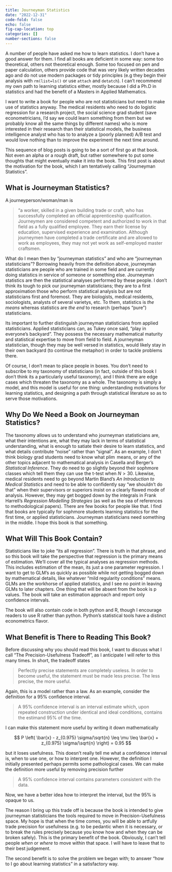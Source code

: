 ```yaml
---
title: Journeyman Statistics
date: "2022-12-31"
code-fold: false
echo: false
fig-cap-location: top
categories: []
number-sections: false
---
```


A number of people have asked me how to learn statistics.  I don't have a good answer for them.  I find all books are deficient in some way: some too theoretical, others not theoretical enough.  Some too focused on pen and paper calculation, others provide code that was very likely written decades ago and do not use modern packages or tidy principles (e.g they begin their analysis with `rm(list=ls()` or use `attach` and `detatch`).  I can't recommend my own path to learning statistics either, mostly because I did a Ph.D in statistics and had the benefit of a Masters in Applied Mathematics.

I want to write a book for people who are not statisticians but need to make use of statistics anyway.  The medical residents who need to do logistic regression for a research project, the social science grad student (save econometricians, I'd say we could learn something from them but we probably know all the same things by different names) who is more interested in their research than their statistical models, the business intelligence analyst who has to to analyze a (poorly planned) A/B test and would love nothing than to improve the experiment the next time around.

This sequence of blog posts is going to be a sort of first go at that book.  Not even an alpha or a rough draft, but rather somewhere to put some thoughts that might eventually make it into the book.  This first post is about the motivation for the book, which I am tentatively calling "Journeyman Statistics".

## What is Journeyman Statistics?


A journeyperson/woman/man is 

  >"a worker, skilled in a given building trade or craft, who has successfully completed an official apprenticeship qualification. Journeymen are considered competent      and authorized to work in that field as a fully qualified employee. They earn their license by education, supervised experience and examination. Although journeymen    have completed a trade certificate and are allowed to work as employees, they may not yet work as self-employed master craftsmen.
  
What do I mean then by "journeyman statistics" and who are "journeyman statisticians"?  Borrowing heavily from the definition above, journeyman statisticians are people who are trained in some field and are currently doing statistics in service of someone or something else.  Journeyman statistics are then the statistical analyses performed by these people.  I don't think its tough to pick our journeyman statisticians; they are to a first approximation those who perform statistical analysis but are not statisticians first and foremost.  They are biologists, medical residents, sociologists, analysts of several varietys, etc.  To them, statistics is *the means* whereas statistics are *the end* to research (perhaps "pure") statisticians. 


Its important to further distinguish journeyman statisticians from applied statisticians.  Applied statisticians can, as Tukey once said, "play in everyone's backyard".  They possess the necessary mathematical maturity and statistical expertise to move from field to field.  A journeyman statistician, though they may be well versed in statistics, would likely stay in their own backyard (to continue the metaphor) in order to tackle problems there.

Of course, I don't mean to place people in boxes.  You don't need to subscribe to my taxonomy of statisticians (in fact, outside of this book I don't think its a particularly useful taxonomy), and I think there are edge cases which threaten the taxonomy as a whole.  The taxonomy is simply a model, and this model is useful for one thing: understanding motivations for learning statistics, and designing a path through statistical literature so as to serve those motivations.

## Why Do We Need a Book on Journeyman Statistics?

The taxonomy allows us to understand who journeyman statisticians are, what their intentions are, what they may lack in terms of statistical understanding, what is enough to satiate their desire to learn statistics, and what details contribute "noise" rather than "signal".  As an example, I don't think biology grad students need to know what $\operatorname{plim}$ means, or any of the other topics adjacent to mathematical analysis in Casella and Berger's *Statistical Inference*.  They do need to go slightly beyond their sophmore classes which tell them they can use the t-test when $N>30$.  Likewise, medical residents need to go beyond Martin Bland's *An Introduction to Medical Statistics* and need to be able to confidently say "we shouldn't do that" when their supervisors or superiors insist on a clearly flawed mode of analysis.  However, they may get bogged down by the integrals in Frank Harrell's *Regression Modelling Strategies* (as well as the sea of references to methodological papers).  There are few books for people like that.  I find that books are typically for sophmore students learning statistics for the first time, or applied statisticians. Journeyman statisticians need something in the middle.  I hope this book is that something.

## What Will This Book Contain?

Statisticians like to joke "its all regression".  There is truth in that phrase, and so this book will take the perspective that regression is the primary means of estimation.  We'll cover all the typical analyses as regression methods.  This includes estimation of the mean, its just a one parameter regression.  I want to get to GLM's as quickly as possible while not getting bogged down by mathematical details, like whatever "mild regularity conditions" means.  GLMs are the workhorse of applied statistics, and I see no point in leaving GLMs to later chapters. One thing that will be absent from the book is p values. The book will take an estimation approach and report only confidence intervals.  

The book will also contain code in both python and R, though I encourage readers to use R rather than python.  Python's statistical tools have a distinct econometrics flavor.  
  

## What Benefit is There to Reading This Book?

Before discussing why you should read this book, I want to discuss what I call "The Precision-Usefulness Tradeoff", as I anticipate I will refer to this many times.  In short, the tradeoff states

> Perfectly precise statements are completely useless.  In order to become useful, the statement must be made less precise.  The less precise, the more useful.

Again, this is a model rather than a law.  As an example, consider the definition for a 95% confidence interval.

> A 95% confidence interval is an interval estimate which, upon repeated construction under identical and ideal conditions, contains the estimand 95% of the time.

I can make this statement more useful by writing it down mathematically

$$ P \left( \bar{x} - z_{0.975} \sigma/\sqrt{n} \leq \mu \leq \bar{x} + z_{0.975} \sigma/\sqrt{n} \right) = 0.95 $$

but it loses usefulness.  This doesn't really tell me what a confidence interval is, when to use one, or how to interpret one.  However, the definition I initially presented perhaps permits some pathological cases.  We can make the definition more useful by removing precision further

> A 95% confidence interval contains parameters consistent with the data.

Now, we have a  better idea how to interpret the interval, but the 95% is opaque to us.

The reason I bring up this trade off is because the book is intended to give journeyman statisticians the tools required to move in Precision-Usefulness space. My hope is that when the time comes, you will be able to artfully trade precision for usefulness (e.g. to be pedantic when it is necessary, or to break the rules precisely because you know how and when they can be broken safely).  This is the primary benefit of the book. Obviously, I can't tell people *when* or *where* to move within that space.  I will have to leave that to their best judgement.

The second benefit is to solve the problem we began with; to answer "how to I go about learning statistics" in a satisfactory way.